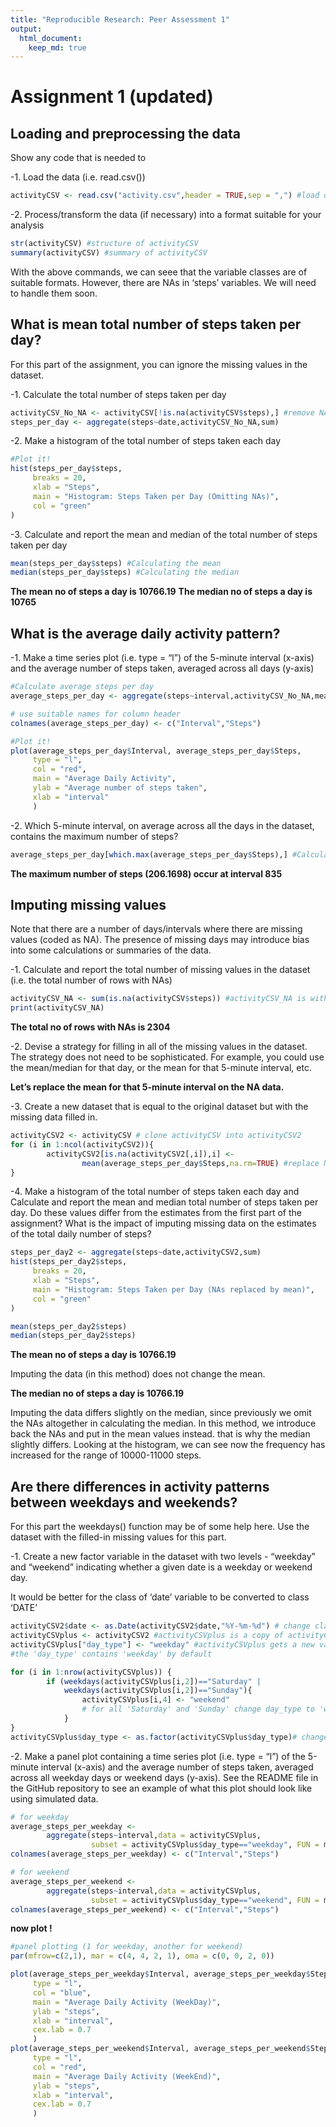 ```yaml
---
title: "Reproducible Research: Peer Assessment 1"
output: 
  html_document:
    keep_md: true
---
```

# Assignment 1 (updated)
## Loading and preprocessing the data
Show any code that is needed to

-1. Load the data (i.e. read.csv())
```r
activityCSV <- read.csv("activity.csv",header = TRUE,sep = ",") #load data into activityCSV
```

-2. Process/transform the data (if necessary) into a format suitable for your analysis
```r
str(activityCSV) #structure of activityCSV
summary(activityCSV) #summary of activityCSV
```

With the above commands, we can seee that the variable classes are of suitable formats. However, there are NAs in 'steps' variables. We will need to handle them soon.

## What is mean total number of steps taken per day?

For this part of the assignment, you can ignore the missing values in the dataset.

-1. Calculate the total number of steps taken per day
```r
activityCSV_No_NA <- activityCSV[!is.na(activityCSV$steps),] #remove NAs
steps_per_day <- aggregate(steps~date,activityCSV_No_NA,sum)
```

-2. Make a histogram of the total number of steps taken each day
```r
#Plot it!
hist(steps_per_day$steps,
     breaks = 20,
     xlab = "Steps",
     main = "Histogram: Steps Taken per Day (Omitting NAs)",
     col = "green"
)
```

-3. Calculate and report the mean and median of the total number of steps taken per day
```r
mean(steps_per_day$steps) #Calculating the mean
median(steps_per_day$steps) #Calculating the median
```

**The mean no of steps a day is 10766.19**
**The median no of steps a day is 10765**

## What is the average daily activity pattern?

-1. Make a time series plot (i.e. type = "l") of the 5-minute interval (x-axis) and the average number of steps taken, averaged across all days (y-axis)
```r
#Calculate average steps per day
average_steps_per_day <- aggregate(steps~interval,activityCSV_No_NA,mean)

# use suitable names for column header
colnames(average_steps_per_day) <- c("Interval","Steps")

#Plot it!
plot(average_steps_per_day$Interval, average_steps_per_day$Steps,
     type = "l",
     col = "red",
     main = "Average Daily Activity",
     ylab = "Average number of steps taken",
     xlab = "interval"
     )
```

-2. Which 5-minute interval, on average across all the days in the dataset, contains the maximum number of steps?

```r
average_steps_per_day[which.max(average_steps_per_day$Steps),] #Calculate the max
```

**The maximum number of steps (206.1698) occur at interval 835**

## Imputing missing values

Note that there are a number of days/intervals where there are missing values (coded as NA). The presence of missing days may introduce bias into some calculations or summaries of the data.

-1. Calculate and report the total number of missing values in the dataset (i.e. the total number of rows with NAs)
```r
activityCSV_NA <- sum(is.na(activityCSV$steps)) #activityCSV_NA is with NAs
print(activityCSV_NA)
```

**The total no of rows with NAs is 2304**


-2. Devise a strategy for filling in all of the missing values in the dataset. The strategy does not need to be sophisticated. For example, you could use the mean/median for that day, or the mean for that 5-minute interval, etc.

**Let's replace the mean for that 5-minute interval on the NA data.**

-3. Create a new dataset that is equal to the original dataset but with the missing data filled in.
```r
activityCSV2 <- activityCSV # clone activityCSV into activityCSV2
for (i in 1:ncol(activityCSV2)){
        activityCSV2[is.na(activityCSV2[,i]),i] <- 
                mean(average_steps_per_day$Steps,na.rm=TRUE) #replace NA with mean
}
```

-4. Make a histogram of the total number of steps taken each day and Calculate and report the mean and median total number of steps taken per day. Do these values differ from the estimates from the first part of the assignment? What is the impact of imputing missing data on the estimates of the total daily number of steps?
```r
steps_per_day2 <- aggregate(steps~date,activityCSV2,sum)
hist(steps_per_day2$steps,
     breaks = 20,
     xlab = "Steps",
     main = "Histogram: Steps Taken per Day (NAs replaced by mean)",
     col = "green"
)

mean(steps_per_day2$steps)
median(steps_per_day2$steps)
```

**The mean no of steps a day is 10766.19**

Imputing the data (in this method) does not change the mean.

**The median no of steps a day is 10766.19**

Imputing the data differs slightly on the median, since previously we omit the NAs altogether in calculating the median. In this method, we introduce back the NAs and put in the mean values instead. that is why the median slightly differs. Looking at the histogram, we can see now the frequency has increased for the range of 10000-11000 steps. 

## Are there differences in activity patterns between weekdays and weekends?

For this part the weekdays() function may be of some help here. Use the dataset with the filled-in missing values for this part.

-1. Create a new factor variable in the dataset with two levels - "weekday" and "weekend" indicating whether a given date is a weekday or weekend day.

It would be better for the class of 'date' variable to be converted to class 'DATE'  

```r
activityCSV2$date <- as.Date(activityCSV2$date,"%Y-%m-%d") # change class to DATE
activityCSVplus <- activityCSV2 #activityCSVplus is a copy of activityCSV2
activityCSVplus["day_type"] <- "weekday" #activityCSVplus gets a new variable 'day_type' 
#the 'day_type' contains 'weekday' by default

for (i in 1:nrow(activityCSVplus)) {
        if (weekdays(activityCSVplus[i,2])=="Saturday" |
            weekdays(activityCSVplus[i,2])=="Sunday"){
                activityCSVplus[i,4] <- "weekend" 
                # for all 'Saturday' and 'Sunday' change day_type to 'weekend'
            }
}
activityCSVplus$day_type <- as.factor(activityCSVplus$day_type)# change class to FACTOR
```


-2. Make a panel plot containing a time series plot (i.e. type = "l") of the 5-minute interval (x-axis) and the average number of steps taken, averaged across all weekday days or weekend days (y-axis). See the README file in the GitHub repository to see an example of what this plot should look like using simulated data.
```r
# for weekday
average_steps_per_weekday <- 
        aggregate(steps~interval,data = activityCSVplus, 
                  subset = activityCSVplus$day_type=="weekday", FUN = mean)
colnames(average_steps_per_weekday) <- c("Interval","Steps")

# for weekend
average_steps_per_weekend <- 
        aggregate(steps~interval,data = activityCSVplus, 
                  subset = activityCSVplus$day_type=="weekend", FUN = mean)
colnames(average_steps_per_weekend) <- c("Interval","Steps")
```

**now plot !**

```r
#panel plotting (1 for weekday, another for weekend)
par(mfrow=c(2,1), mar = c(4, 4, 2, 1), oma = c(0, 0, 2, 0))

plot(average_steps_per_weekday$Interval, average_steps_per_weekday$Steps,
     type = "l",
     col = "blue",
     main = "Average Daily Activity (WeekDay)",
     ylab = "steps",
     xlab = "interval",
     cex.lab = 0.7
     )
plot(average_steps_per_weekend$Interval, average_steps_per_weekend$Steps,
     type = "l",
     col = "red",
     main = "Average Daily Activity (WeekEnd)",
     ylab = "steps",
     xlab = "interval",
     cex.lab = 0.7
     )
```
